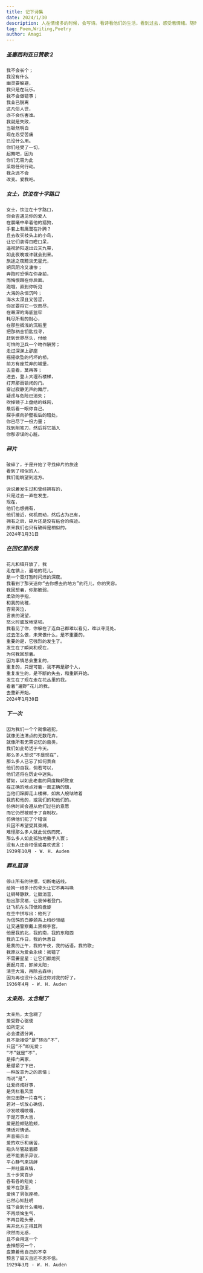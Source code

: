 ```yaml
---
title: 记下诗集
date: 2024/1/30
description: 人在情绪多的时候，会写诗。看诗看他们的生活，看到过去，感受着情绪。随时新增好听的诗儿。
tag: Poem,Writing,Poetry
author: Amagi
---
```


##### 圣塞西利亚日赞歌 2
```
我不会长个；
我没有什么
幽灵要躲避，
我只是在玩乐。
我不会做错事；
我业已脱离
这凡俗人世，
亦不会伤害谁。
我就是失败，
当顿然明白
现在忍受苦痛
已没什么用。
你们经受了一切，
起舞吧，因为
你们无需为此
采取任何行动。
我永远不会
改变。爱我吧。
```

##### 女士，饮泣在十字路口
```
女士，饮泣在十字路口，
你会否遇见你的爱人
在晨曦中牵着他的猎狗，
手套上有鹰鹫在扑腾？
且去收买枝头上的小鸟，
让它们装得目瞪口呆，
逼视骄阳退出云天九霄，
如此夜晚或许就会到来。
旅途之夜黯淡无星光，
朔风阴冷又凄惨；
奔跑时恐惧在你身前，
而悔恨跟在你后面。
跑哦，直到你听见
大海的永恒沉吟；
海水太深且又苦涩，
你定要将它一饮而尽，
在最深的海底监牢
耗尽所有的耐心，
在那些搁浅的沉船里
把那柄金钥匙找寻，
赶到世界尽头，付给
可怕的卫兵一个吻作酬劳；
走过深渊上那座
摇摇欲坠的朽坏的桥。
前方有座荒弃的城堡，
去查看，莫再等；
进去，登上大理石楼梯，
打开那扇锁闭的门。
穿过寂静无声的舞厅，
疑虑与危险已消失；
吹掉镜子上盘结的蛛网，
最后看一眼你自己。
探手摸向护壁板后的暗处，
你已尽了一份力量；
找到削笔刀，然后将它插入
你那谬误的心脏。
```

##### 碎片
```
破碎了，于是开始了寻找碎片的旅途
看到了相似的人，
我们能眺望到远方。

诉说着发生过和曾经拥有的，
只是过去一直在发生，
现在，
他们也想拥有，
他们接近，伺机而动，然后占为己有，
拥有之后，碎片还是没有粘合的痕迹。
原来我们也只有破碎是相似的。
2024年1月31日
```

##### 在回忆里的我
```
花儿和镇开放了，我
走在镇上，遍地的花儿。
是一个霓灯暂时闪烁的深夜。
我看到了那天送你“去你想去的地方”的花儿，你的笑容。
我回想着，你那脆弱，
柔软的手指，
和我的幼稚，
容易哭泣，
言表的渴望，
怒火时盛放地坚韧。
我看见了你，你躲在了连自己都难以看见，难以寻觅处。
过去怎么做，未来做什么，是不重要的，
重要的是，它强烈的发生了。
发生在了瞬间和现在，
为何我回想着。
因为事情总会重复的，
重复的，只是可能，我不再是那个人，
重复发生的，是不断的失去，和重新开始。
发生在了现在走在花丛里的我，
看着“遍野”花儿的我，
去重新开始。
2024年1月30日
```

##### 下一次

```
因为我们一个个就像逃犯，
就像无法清点的无数花卉，
就像所有无需记忆的兽类，
我们如此苟活于今天。
那么多人想说“不是现在”，
那么多人已忘了如何表白
他们的自我，倘若可以，
他们还将在历史中迷失。
譬如，以如此老套的风度鞠躬致意
在正确的地点对着一面正确的旗，
当他们跺脚走上楼梯，如古人般咕哝着
我的和他的，或我们的和他们的。
仿佛时间会遵从他们过往的意愿
而它仍然被赋予了自制权，
仿佛他们犯了个错误
只因不希望受其束缚。
难怪那么多人就此忧伤而死，
那么多人如此孤独地撒手人寰；
没有人还会相信或喜欢谎言：
1939年10月 - W. H. Auden
```

##### 葬礼蓝调

```
停止所有的钟摆，切断电话线，
给狗一根多汁的骨头让它不再叫唤
让钢琴静默，让鼓消音，
抬出那灵柩，让哀悼者登门。
让飞机在头顶低鸣盘旋
在空中拼写出：他死了
为信鸽的白脖颈系上绉纱领结
让交通警察戴上黑棉手套。
他是我的北，我的南，我的东和西
我的工作日，我的休息日
是我的正午，我的午夜，我的话语，我的歌;
我原以为爱会永续：我错了
不需要星星：让它们都熄灭
裹起月亮，卸掉太阳;
清空大海，再除去森林;
因为再也没什么超过你对我的好了，
1936年4月 - W. H. Auden
```

##### 太亲热，太含糊了

```
太亲热，太含糊了
爱受野心驱使
如所定义
必会遭遇分离，
且不能接受“是”转向“不”，
只因“不”即无爱；
“不”就是“不”，
是摔门离家，
是绷紧了下巴，
一种故意为之的悲情；
而说“是”，
让爱终成好事，
是凭栏看风景
但见田野一片喜气；
若对一切放心确信，
沙发吱嘎吱嘎，
于是万事大吉，
爱是脸颊贴脸颊，
情话对情话。
声音揭示出
爱的欢乐和痛苦，
指头尽管敲着膝
还不能表示异议，
平心静气来挑衅
一并吐露真情，
五十步笑百步
各有各的短处；
爱不在那里，
爱换了另张座椅，
已然心知肚明
往下会到什么境地，
不再烦恼生气，
不再目眩头晕，
离开北方正得其所
欣然而无惑，
且不会用这一个
去推想另一个，
盘算着他自己的不幸
预言了毁灭且还不忠不信。
1929年3月 - W. H. Auden
```
